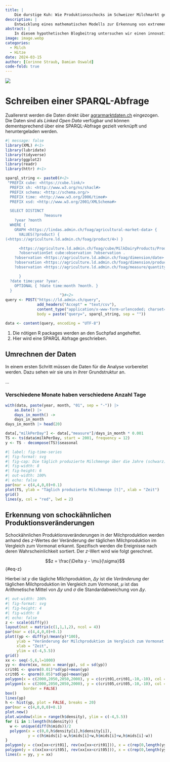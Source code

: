 ```yaml
---
title: |
    Die durstige Kuh: Wie Produktionsschocks im Schweizer Milchmarkt gefunden werden
description: |
    Entwicklung eines mathematischen Modells zur Erkennung von extremen Änderungen der Milchproduktion
abstract: |
    In diesem hypothetischen Blogbeitrag untersuchen wir einen innovativen Algorithmus, der in der Lage ist, Schocks in der Schweizer Milchproduktion zu identifizieren. Angesichts der zentralen Rolle, die die Milchwirtschaft in der Schweiz spielt, bietet dieser Algorithmus landwirtschaftlichen Betrieben und politischen Entscheidungsträgern ein mächtiges Werkzeug, um auf unvorhergesehene Veränderungen im Milchmarkt reagieren zu können. Durch die Analyse historischer Daten und aktueller Trends kann der Algorithmus frühzeitig Warnsignale erkennen, die auf potenzielle Störungen hinweisen. Dieser Beitrag beleuchtet die Funktionsweise des Algorithmus, seine praktische Anwendung und die möglichen Auswirkungen auf die Schweizer Landwirtschaft. Begleitet wird der Beitrag von einer humorvollen Illustration, die eine Schweizer Milchkuh zeigt, die scheinbar keine Milch mehr produzieren kann – eine spielerische Anspielung auf die ernsten Herausforderungen, die Schocks in der Milchproduktion darstellen können.
image: image.webp
categories:
  - Milch
  - Hitze
date: 2024-03-15
author: [Corinne Straub, Damian Oswald]
code-fold: true
---
```


![](image.webp)

# Schreiben einer SPARQL-Abfrage

Zuallererst werden die Daten direkt über [agrarmarktdaten.ch](https://www.agrarmarktdaten.ch/) eingezogen. Die Daten sind als *Linked Open Data* verfügbar und können dementsprechend über eine SPARQL-Abfrage gezielt verknüpft und heruntergeladen werden.

```r
#| message: false
library(XML) #<1>
library(lubridate)
library(tidyverse)
library(ggplot2)
library(readr)
library(httr) #<1>

sparql_string <- paste0(#<2>
 "PREFIX cube: <https://cube.link/>
  PREFIX sh: <http://www.w3.org/ns/shacl#>
  PREFIX schema: <http://schema.org/>
  PREFIX time: <http://www.w3.org/2006/time#>
  PREFIX xsd: <http://www.w3.org/2001/XMLSchema#>

  SELECT DISTINCT
                 ?measure
    ?year ?month
  WHERE {
    GRAPH <https://lindas.admin.ch/foag/agricultural-market-data> {
      VALUES(?product) {
(<https://agriculture.ld.admin.ch/foag/product/4>) }

      <https://agriculture.ld.admin.ch/foag/cube/MilkDairyProducts/Production_Quantity_Month> cube:observationSet ?observationSet .
      ?observationSet cube:observation ?observation .
    ?observation <https://agriculture.ld.admin.ch/foag/dimension/date> ?date .
    ?observation <https://agriculture.ld.admin.ch/foag/dimension/product> ?product .
    ?observation <https://agriculture.ld.admin.ch/foag/measure/quantity> ?measure .

      }
  ?date time:year ?year.
    OPTIONAL { ?date time:month ?month. }
  }
                        ")#<2>
query <- POST("https://ld.admin.ch/query",
              add_headers("Accept" = "text/csv"),
              content_type("application/x-www-form-urlencoded; charset=UTF-8"),
              body = paste("query=", sparql_string, sep = ""))

data <- content(query, encoding = "UTF-8")
```
1. Die nötigen R packages werden an den Suchpfad angeheftet.
2. Hier wird eine SPARQL Abfrage geschrieben.

## Umrechnen der Daten

In einem ersten Schritt müssen die Daten für die Analyse vorbereitet werden. Dazu sehen wir sie uns in ihrer Grundstruktur an.

...

### Verschiedene Monate haben verschiedene Anzahl Tage

```r
with(data, paste(year, month, "01", sep = "-")) |>
    as.Date() |>
    days_in_month() ->
    days_in_month
days_in_month |> head(20)
```

```r
data[,"milkPerDay"] <- data[,"measure"]/days_in_month * 0.001
TS <- ts(data$milkPerDay, start = 2001, frequency = 12)
y <- TS - decompose(TS)$seasonal
```

```r
#| label: fig-time-series
#| fig-format: svg
#| fig-cap: Die täglich produzierte Milchmenge über die Jahre (schwarz) sowie die saisonal korrigierte Milchmenge.
#| fig-width: 8
#| fig-height: 6
#| out-width: 100%
#| echo: false
par(mar = c(4,4,0,0)+0.1)
plot(TS, ylab = "Täglich produzierte Milchmenge [t]", xlab = "Zeit")
grid()
lines(y, col = "red", lwd = 2)
```

## Erkennung von schockähnlichen Produktionsveränderungen

Schockähnlichen Produktionsveränderungen in der Milchproduktion werden anhand des $z$-Wertes der Veränderung der täglichen Milchproduktion im Vergleich zum Vormonat erkannt. Spezifisch werden die Ereignisse nach deren Wahrscheinlichkeit sortiert. Der $z$-Wert wird wie folgt gerechnet.

$$z = \frac{\Delta y - \mu}{\sigma}$${#eq-z}

Hierbei ist $y$ die tägliche Milchproduktion, $\Delta y$ ist die *Veränderung* der täglichen Milchproduktion im Vergleich zum Vormonat, $\mu$ ist das Arithmetische Mittel von $\Delta y$ und $\sigma$ die Standardabweichung von $\Delta y$.

:::{.column-page-right}

```r
#| out-width: 100%
#| fig-format: svg
#| fig-height: 4
#| fig-width: 8
#| echo: false
z <- scale(diff(y))
layout(mat = matrix(c(1,1,1,2), ncol = 4))
par(mar = c(4,4,0,0)+0.1)
plot((yp <- diff(y)/mean(y)*100),
     ylab = "Veränderung der Milchproduktion im Vergleich zum Vormonat [%]",
     xlab = "Zeit",
     ylim = c(-4,5.5))
grid()
xx <- seq(-5,6,l=1000)
yy <- dnorm(xx, mean = mean(yp), sd = sd(yp))
crit01 <- qnorm(0.01)*sd(yp)+mean(yp)
crit05 <- qnorm(0.05)*sd(yp)+mean(yp)
polygon(x = c(2000,2050,2050,2000), y = c(crit01,crit01,-10,-10), col = adjustcolor("red", 0.5), border = FALSE)
polygon(x = c(2000,2050,2050,2000), y = c(crit05,crit05,-10,-10), col = adjustcolor("red", 0.3),
        border = FALSE)
box()
lines(yp)
h <- hist(yp, plot = FALSE, breaks = 20)
par(mar = c(4,0,0,0)+0.1)
plot.new()
plot.window(xlim = range(h$density), ylim = c(-4,5.5))
for (i in 1:length(h$density)) {
  w <- unique(diff(h$mids))/2
  polygon(x = c(0,0,h$density[i],h$density[i]),
          y = c(h$mids[i]-w,h$mids[i]+w,h$mids[i]+w,h$mids[i]-w))
}
polygon(y = c(xx[xx<crit01], rev(xx[xx<crit01])), x = c(rep(0,length(yy[xx<crit01])), rev(yy[xx<crit01])), col = adjustcolor("red", 0.5), border = FALSE)
polygon(y = c(xx[xx<crit05], rev(xx[xx<crit05])), x = c(rep(0,length(yy[xx<crit05])), rev(yy[xx<crit05])), col = adjustcolor("red", 0.3), border = FALSE)
lines(x = yy, y = xx)
```
:::

